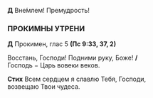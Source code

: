 **Д** Вне́млем! Премудрость! 

### ПРОКИМНЫ УТРЕНИ

**Д** Прокимен, глас 5 **(Пс 9:33, 37, 2)**

Восстань, Господи! Подними руку, Боже! **/**  
Господь − Царь вовеки веков.

**Стих** Всем сердцем я славлю Тебя, Господи,  
возвещаю Твои чудеса.
